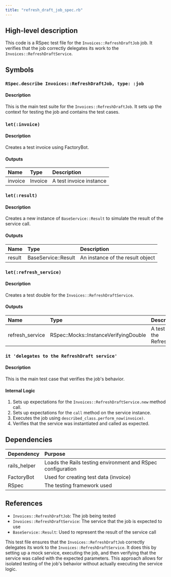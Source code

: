 ```yaml
---
title: "refresh_draft_job_spec.rb"
---
```


## High-level description
This code is a RSpec test file for the `Invoices::RefreshDraftJob` job. It verifies that the job correctly delegates its work to the `Invoices::RefreshDraftService`.

## Symbols

### `RSpec.describe Invoices::RefreshDraftJob, type: :job`
#### Description
This is the main test suite for the `Invoices::RefreshDraftJob`. It sets up the context for testing the job and contains the test cases.

### `let(:invoice)`
#### Description
Creates a test invoice using FactoryBot.

#### Outputs
| Name | Type | Description |
|:-----|:-----|:------------|
| invoice | Invoice | A test invoice instance |

### `let(:result)`
#### Description
Creates a new instance of `BaseService::Result` to simulate the result of the service call.

#### Outputs
| Name | Type | Description |
|:-----|:-----|:------------|
| result | BaseService::Result | An instance of the result object |

### `let(:refresh_service)`
#### Description
Creates a test double for the `Invoices::RefreshDraftService`.

#### Outputs
| Name | Type | Description |
|:-----|:-----|:------------|
| refresh_service | RSpec::Mocks::InstanceVerifyingDouble | A test double for the RefreshDraftService |

### `it 'delegates to the RefreshDraft service'`
#### Description
This is the main test case that verifies the job's behavior.

#### Internal Logic
1. Sets up expectations for the `Invoices::RefreshDraftService.new` method call.
2. Sets up expectations for the `call` method on the service instance.
3. Executes the job using `described_class.perform_now(invoice)`.
4. Verifies that the service was instantiated and called as expected.

## Dependencies
| Dependency | Purpose |
|:-----------|:--------|
| rails_helper | Loads the Rails testing environment and RSpec configuration |
| FactoryBot | Used for creating test data (invoice) |
| RSpec | The testing framework used |

## References
- `Invoices::RefreshDraftJob`: The job being tested
- `Invoices::RefreshDraftService`: The service that the job is expected to use
- `BaseService::Result`: Used to represent the result of the service call

This test file ensures that the `Invoices::RefreshDraftJob` correctly delegates its work to the `Invoices::RefreshDraftService`. It does this by setting up a mock service, executing the job, and then verifying that the service was called with the expected parameters. This approach allows for isolated testing of the job's behavior without actually executing the service logic.